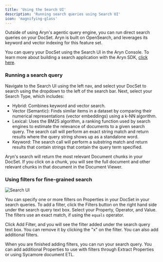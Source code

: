 ```yaml
---
title: 'Using the Search UI'
description: 'Running search queries using Search UI'
icon: 'magnifying-glass'
---
```


Outside of using Aryn's agentic query engine, you can run direct search queries on your DocSet. Aryn is built on OpenSearch, and leverages its keyword and vector indexing for this feature set. 

You can query your DocSet using the Search UI in the Aryn Console. To learn more about building a search application with the Aryn SDK, [click here](/aryn-platform/querying-data/search/integrating_search_using_SDK).


### Running a search query

Navigate to the Search UI using the left nav, and select your DocSet to search using the dropdown to the left of the search bar. Next, select your Search Type, which includes:


* Hybrid: Combines keyword and vector search.
* Vector (Semantic): Finds similar items in a dataset by comparing their numerical representations (vector embeddings) using a k-NN algorithm.
* Lexical: Uses the BM25 algorithm, a ranking function used by search engines to estimate the relevance of documents to a given search query. The search call will perform an exact string match and return results where the query string shows up as a standalone word.
* Keyword: The search call will perform a substring match and return results that contain strings that contain the query term specified.

Aryn's search will return the most relevant Document chunks in your DocSet. If you click on a chunk, you will see the full document and other relevant chunks in that document in the Document Viewer.


### Using filters for fine-grained search

![Search UI](/images/add-filter.png)

You can specify one or more filters on Properties in your DocSet in your search queries. To add a filter, click the Filters button on the right hand side under the search query text box. Select your Property, Operator, and Value. The filters use an exact match, if using the ```equals``` operator.

Click Add Filter, and you will see the filter added under the search query text box. You can remove it by clicking the "x" on the filter. You can also add additional filters.

When you are finished adding filters, you can run your search query. You can add additional Properties to use with filters through Extract Properties or using Sycamore document ETL.